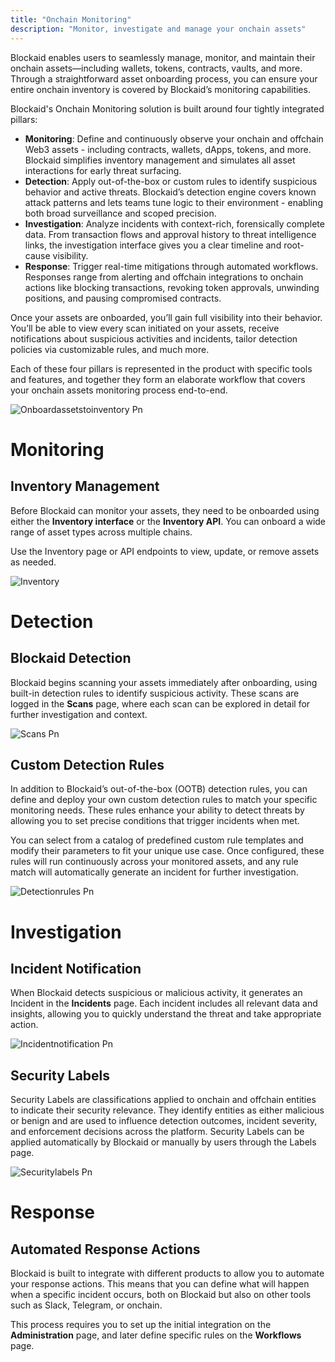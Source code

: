 ```yaml
---
title: "Onchain Monitoring"
description: "Monitor, investigate and manage your onchain assets"
---
```


Blockaid enables users to seamlessly manage, monitor, and maintain their onchain assets—including wallets, tokens, contracts, vaults, and more. Through a straightforward asset onboarding process, you can ensure your entire onchain inventory is covered by Blockaid’s monitoring capabilities.

Blockaid's Onchain Monitoring solution is built around four tightly integrated pillars:

- **Monitoring**: Define and continuously observe your onchain and offchain Web3 assets - including contracts, wallets, dApps, tokens, and more. Blockaid simplifies inventory management and simulates all asset interactions for early threat surfacing.
- **Detection**: Apply out-of-the-box or custom rules to identify suspicious behavior and active threats. Blockaid’s detection engine covers known attack patterns and lets teams tune logic to their environment - enabling both broad surveillance and scoped precision.
- **Investigation**: Analyze incidents with context-rich, forensically complete data. From transaction flows and approval history to threat intelligence links, the investigation interface gives you a clear timeline and root-cause visibility.
- **Response**: Trigger real-time mitigations through automated workflows. Responses range from alerting and offchain integrations to onchain actions like blocking transactions, revoking token approvals, unwinding positions, and pausing compromised contracts.

Once your assets are onboarded, you’ll gain full visibility into their behavior. You’ll be able to view every scan initiated on your assets, receive notifications about suspicious activities and incidents, tailor detection policies via customizable rules, and much more.

Each of these four pillars is represented in the product with specific tools and features, and together they form an elaborate workflow that covers your onchain assets monitoring process end-to-end.

![Onboardassetstoinventory Pn](/images/Onboardassetstoinventory.png)


<MySnippet />

# Monitoring

## Inventory Management

Before Blockaid can monitor your assets, they need to be onboarded using either the **Inventory interface** or the **Inventory API**. You can onboard a wide range of asset types across multiple chains.

Use the Inventory page or API endpoints to view, update, or remove assets as needed.

![Inventory](/images/inventory.png)

# Detection

## Blockaid Detection

Blockaid begins scanning your assets immediately after onboarding, using built-in detection rules to identify suspicious activity. These scans are logged in the **Scans** page, where each scan can be explored in detail for further investigation and context.

![Scans Pn](/images/scans.png)

## Custom Detection Rules

In addition to Blockaid’s out-of-the-box (OOTB) detection rules, you can define and deploy your own custom detection rules to match your specific monitoring needs. These rules enhance your ability to detect threats by allowing you to set precise conditions that trigger incidents when met.

You can select from a catalog of predefined custom rule templates and modify their parameters to fit your unique use case. Once configured, these rules will run continuously across your monitored assets, and any rule match will automatically generate an incident for further investigation.

![Detectionrules Pn](/images/detectionrules.png)

# Investigation

## Incident Notification

When Blockaid detects suspicious or malicious activity, it generates an Incident in the **Incidents** page. Each incident includes all relevant data and insights, allowing you to quickly understand the threat and take appropriate action.

![Incidentnotification Pn](/images/incidentnotification.png)

## Security Labels

Security Labels are classifications applied to onchain and offchain entities to indicate their security relevance. They identify entities as either malicious or benign and are used to influence detection outcomes, incident severity, and enforcement decisions across the platform. Security Labels can be applied automatically by Blockaid or manually by users through the Labels page.

![Securitylabels Pn](/images/securitylabels.png)

# Response

## Automated Response Actions

Blockaid is built to integrate with different products to allow you to automate your response actions. This means that you can define what will happen when a specific incident occurs, both on Blockaid but also on other tools such as Slack, Telegram, or onchain.

This process requires you to set up the initial integration on the **Administration** page, and later define specific rules on the **Workflows** page.